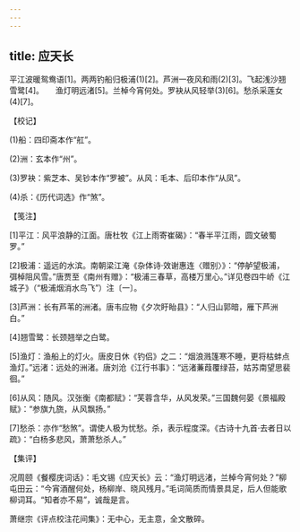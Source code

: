 ```yaml
---
---
---
```

title: 应天长
---




平江波暖鸳鸯语[1]。两两钓船归极浦(1)[2]。芦洲一夜风和雨(2)[3]。飞起浅沙翘雪鹭[4]。　　渔灯明远渚[5]。兰棹今宵何处。罗袂从风轻举(3)[6]。愁杀采莲女(4)[7]。





【校记】


(1)船：四印斋本作“舡”。

(2)洲：玄本作“州”。

(3)罗袂：紫芝本、吴钞本作“罗被”。从风：毛本、后印本作“从凤”。

(4)杀：《历代词选》作“煞”。





【笺注】


[1]平江：风平浪静的江面。唐杜牧《江上雨寄崔碣》：“春半平江雨，圆文破蜀罗。”

[2]极浦：遥远的水滨。南朝梁江淹《杂体诗·效谢惠连〈赠别〉》：“停舻望极浦，弭棹阻风雪。”唐贾至《南州有赠》：“极浦三春草，高楼万里心。”详见卷四牛峤《江城子》（“极浦烟消水鸟飞”）注〔一〕。

[3]芦洲：长有芦苇的洲渚。唐韦应物《夕次盱眙县》：“人归山郭暗，雁下芦洲白。”

[4]翘雪鹭：长颈翘举之白鹭。

[5]渔灯：渔船上的灯火。唐皮日休《钓侣》之二：“烟浪溅篷寒不睡，更将枯蚌点渔灯。”远渚：远处的洲渚。唐刘沧《江行书事》：“远渚蒹葭覆绿苔，姑苏南望思裴徊。”

[6]从风：随风。汉张衡《南都赋》：“芙蓉含华，从风发荣。”三国魏何晏《景福殿赋》：“参旗九旒，从风飘扬。”

[7]愁杀：亦作“愁煞”。谓使人极为忧愁。杀，表示程度深。《古诗十九首·去者日以疏》：“白杨多悲风，萧萧愁杀人。”





【集评】


况周颐《餐樱庑词话》：毛文锡《应天长》云：“渔灯明远渚，兰棹今宵何处？”柳屯田云：“今宵酒醒何处，杨柳岸、晓风残月。”毛词简质而情景具足，后人但能歌柳词耳。“知者亦不易”，诚哉是言。

萧继宗《评点校注花间集》：无中心，无主意，全文散碎。